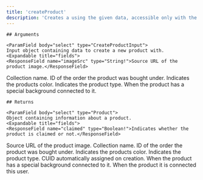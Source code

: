 ```yaml
---
title: 'createProduct'
description: 'Creates a using the given data, accessible only with the create:product permission.'
---
```

    
    ## Arguments
    
    <ParamField body="select" type="CreateProductInput">
    Input object containing data to create a new product with.
    <Expandable title="fields">
    <ResponseField name="imageSrc" type="String!">Source URL of the product image.</ResponseField>
<ResponseField name="name" type="String!">Collection name.</ResponseField>
<ResponseField name="orderId" type="String!">ID of the order the product was bought under.</ResponseField>
<ResponseField name="productColor" type="String!">Indicates the products color.</ResponseField>
<ResponseField name="productType" type="String!">Indicates the product type.</ResponseField>
<ResponseField name="specialBackgroundId" type="String">When the product has a special background connected to it.</ResponseField>
    </Expandable>
    </ParamField> 

    
    ## Returns

    <ParamField body="select" type="Product">
    Object containing information about a product.
    <Expandable title="fields">
    <ResponseField name="claimed" type="Boolean!">Indicates whether the product is claimed or not.</ResponseField>
<ResponseField name="imageSrc" type="String">Source URL of the product image.</ResponseField>
<ResponseField name="name" type="String!">Collection name.</ResponseField>
<ResponseField name="orderId" type="String!">ID of the order the product was bought under.</ResponseField>
<ResponseField name="productColor" type="Color!">Indicates the products color.</ResponseField>
<ResponseField name="productType" type="Type!">Indicates the product type.</ResponseField>
<ResponseField name="publicId" type="String!">CUID automatically assigned on creation.</ResponseField>
<ResponseField name="specialBackground" type="Background">When the product has a special background connected to it.</ResponseField>
<ResponseField name="user" type="ProductUser">When the product it is connected this user.</ResponseField>
    </Expandable>
    </ParamField>